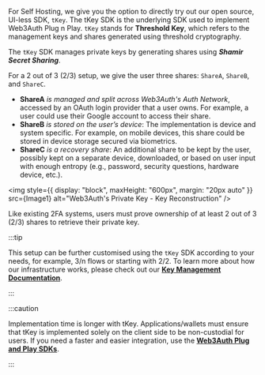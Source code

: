 
For Self Hosting, we give you the option to directly try out our open source, UI-less SDK, `tKey`. The tKey SDK is the underlying SDK used to
implement Web3Auth Plug n Play. `tKey` stands for **Threshold Key**, which refers to the management keys and shares generated using threshold
cryptography.

The `tKey` SDK manages private keys by generating shares using **_Shamir Secret Sharing_**.

For a 2 out of 3 (2/3) setup, we give the user three shares: `ShareA`, `ShareB`, and `ShareC`.

- **ShareA** _is managed and split across Web3Auth's Auth Network_, accessed by an OAuth login provider that a user owns. For example, a user could
  use their Google account to access their share.
- **ShareB** _is stored on the user’s device_: The implementation is device and system specific. For example, on mobile devices, this share could be
  stored in device storage secured via biometrics.
- **ShareC** _is a recovery share_: An additional share to be kept by the user, possibly kept on a separate device, downloaded, or based on user input
  with enough entropy (e.g., password, security questions, hardware device, etc.).

<img style={{ display: "block", maxHeight: "600px", margin: "20px auto" }} src={Image1} alt="Web3Auth's Private Key - Key Reconstruction" />

Like existing 2FA systems, users must prove ownership of at least 2 out of 3 (2/3) shares to retrieve their private key.

:::tip

This setup can be further customised using the `tKey` SDK according to your needs, for example, 3/n flows or starting with 2/2. To learn more about
how our infrastructure works, please check out our **[Key Management Documentation](/overview/key-management)**.

:::

:::caution

Implementation time is longer with tKey. Applications/wallets must ensure that tKey is implemented solely on the client side to be non-custodial for
users. If you need a faster and easier integration, use the **[Web3Auth Plug and Play SDKs](/sdk/web/)**.

:::
